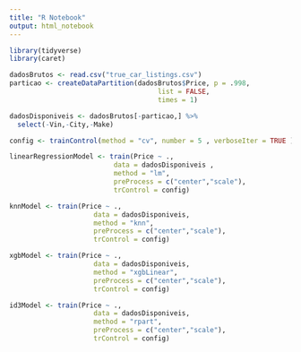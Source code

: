 ```yaml
---
title: "R Notebook"
output: html_notebook
---
```


```r
library(tidyverse)
library(caret)

dadosBrutos <- read.csv("true_car_listings.csv")
particao <- createDataPartition(dadosBrutos$Price, p = .998, 
                                     list = FALSE, 
                                     times = 1)

dadosDisponiveis <- dadosBrutos[-particao,] %>% 
  select(-Vin,-City,-Make)
```


```r
config <- trainControl(method = "cv", number = 5 , verboseIter = TRUE )

linearRegressionModel <- train(Price ~ ., 
                          data = dadosDisponiveis , 
                          method = "lm", 
                          preProcess = c("center","scale"),
                          trControl = config)

knnModel <- train(Price ~ .,
                     data = dadosDisponiveis,
                     method = "knn",
                     preProcess = c("center","scale"),
                     trControl = config)

xgbModel <- train(Price ~ .,
                     data = dadosDisponiveis,
                     method = "xgbLinear",
                     preProcess = c("center","scale"),
                     trControl = config)

id3Model <- train(Price ~ .,
                     data = dadosDisponiveis,
                     method = "rpart",
                     preProcess = c("center","scale"),
                     trControl = config)
```